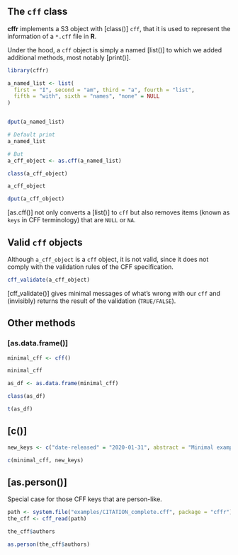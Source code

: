 ## The `cff` class

**cffr** implements a S3 object with [class()] `cff`, that it is used to
represent the information of a `*.cff` file in **R**.

Under the hood, a `cff` object is simply a named [list()] to which we added
additional methods, most notably [print()].

```r
library(cffr)
```

```r
a_named_list <- list(
  first = "I", second = "am", third = "a", fourth = "list",
  fifth = "with", sixth = "names", "none" = NULL
)


dput(a_named_list)

# Default print
a_named_list

# But
a_cff_object <- as.cff(a_named_list)

class(a_cff_object)

a_cff_object

dput(a_cff_object)
```

[as.cff()] not only converts a [list()] to `cff` but also removes items (known
as `keys` in CFF terminology) that are `NULL` or `NA`.

## Valid `cff` objects

Although `a_cff_object` is a `cff` object, it is not valid, since it does not
comply with the validation rules of the CFF specification.

```r
cff_validate(a_cff_object)
```

[cff_validate()] gives minimal messages of what's wrong with our `cff` and
(invisibly) returns the result of the validation (`TRUE/FALSE`).

## Other methods

### [as.data.frame()]

```r
minimal_cff <- cff()

minimal_cff

as_df <- as.data.frame(minimal_cff)

class(as_df)

t(as_df)
```

## [c()]

```r
new_keys <- c("date-released" = "2020-01-31", abstract = "Minimal example")

c(minimal_cff, new_keys)
```

## [as.person()]

Special case for those CFF keys that are person-like.

```r
path <- system.file("examples/CITATION_complete.cff", package = "cffr")
the_cff <- cff_read(path)

the_cff$authors

as.person(the_cff$authors)
```
